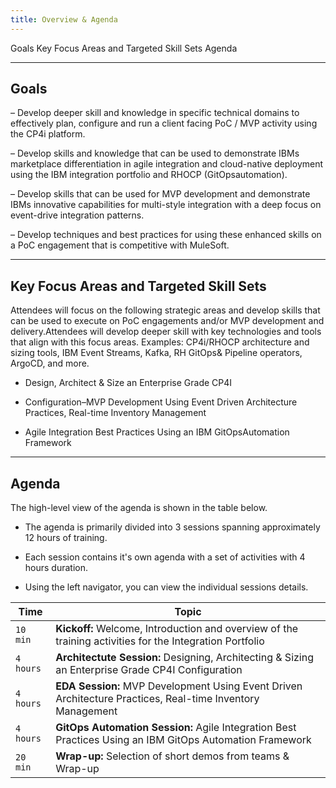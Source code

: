 ```yaml
---
title: Overview & Agenda
---
```


<AnchorLinks>
  <AnchorLink>Goals</AnchorLink>
  <AnchorLink>Key Focus Areas and Targeted Skill Sets</AnchorLink>
  <AnchorLink>Agenda</AnchorLink>
</AnchorLinks>

***

## Goals

  – Develop deeper skill and knowledge in specific technical domains to effectively plan, configure and run a client facing PoC / MVP activity using the CP4i platform.

  – Develop skills and knowledge that  can be used to demonstrate IBMs marketplace differentiation in agile integration and cloud-native deployment using the IBM integration portfolio and RHOCP (GitOpsautomation).

  – Develop skills that can be used for MVP development and demonstrate IBMs innovative capabilities for multi-style integration with a deep focus on event-drive integration patterns.

  – Develop techniques and best practices for using these enhanced skills on a PoC engagement that is competitive with MuleSoft.

***

## Key Focus Areas and Targeted Skill Sets

Attendees will focus on the following strategic areas and develop skills that can be used to execute on PoC engagements and/or MVP development and delivery.Attendees will develop deeper skill with key technologies and tools that align with this focus areas.  Examples: CP4i/RHOCP architecture and sizing tools, IBM Event Streams, Kafka, RH GitOps& Pipeline operators, ArgoCD, and more.

  - Design, Architect & Size an Enterprise Grade CP4I

  - Configuration–MVP Development Using Event Driven Architecture Practices, Real-time Inventory Management

  - Agile Integration Best Practices Using an IBM GitOpsAutomation Framework

***

## Agenda

The high-level view of the agenda is shown in the table below.

  - The agenda is primarily divided into 3 sessions spanning approximately 12 hours of training.

  - Each session contains it's own agenda with a set of activities with 4 hours duration.

  - Using the left navigator, you can view the individual sessions details.

Time | Topic
-------|-------------------
`10 min` | **Kickoff:** Welcome, Introduction and overview of the training  activities for the Integration Portfolio
`4 hours` | **Architectute Session:** Designing, Architecting & Sizing an Enterprise Grade CP4I Configuration
`4 hours` | **EDA Session:** MVP Development Using Event Driven Architecture Practices, Real-time Inventory Management
`4 hours` | **GitOps Automation Session:** Agile Integration Best Practices Using an IBM GitOps Automation Framework
`20 min` | **Wrap-up:** Selection of short demos from teams & Wrap-up
